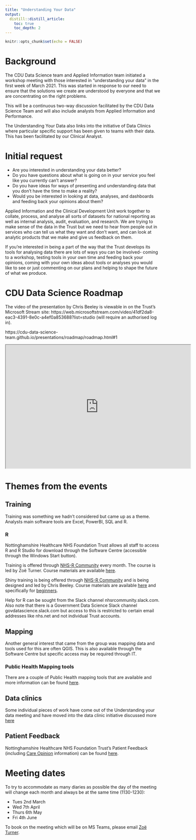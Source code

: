 ```yaml
---
title: "Understanding Your Data"
output:
  distill::distill_article:
    toc: true
    toc_depth: 2   
---
```


```r
knitr::opts_chunk$set(echo = FALSE)
```

# Background

The CDU Data Science team and Applied Information team initiated a workshop meeting with those interested in "understanding your data" in the first week of March 2021. This was started in response to our need to ensure that the solutions we create are understood by everyone and that we are concentrating on the right problems.

This will be a continuous two-way discussion facilitated by the CDU Data Science Team and will also include analysts from Applied Information and Performance. 

The Understanding Your Data also links into the initiative of Data Clinics where particular specific support has been given to teams with their data. This has been facilitated by our Clinical Analyst.

# Initial request

* Are you interested in understanding your data better?
* Do you have questions about what is going on in your service you feel like you currently can't answer?
* Do you have ideas for ways of presenting and understanding data that you don't have the time to make a reality?
* Would you be interested in looking at data, analyses, and dashboards and feeding back your opinions about them?

Applied Information and the Clinical Development Unit work together to collate, process, and analyse all sorts of datasets for national reporting as well as internal analysis, audit, evaluation, and research. We are trying to make sense of the data in the Trust but we need to hear from people out in services who can tell us what they want and don't want, and can look at analytic products that we make and give us feedback on them.

If you're interested in being a part of the way that the Trust develops its tools for analysing data there are lots of ways you can be involved- coming to a workshop, testing tools in your own time and feeding back your opinions, coming with your own ideas about tools or analyses you would like to see or just commenting on our plans and helping to shape the future of what we produce.

# CDU Data Science Roadmap

The video of the presentation by Chris Beeley is viewable in on the Trust's Microsoft Stream site: https://web.microsoftstream.com/video/41df2da8-eac3-4391-8e0c-a4ef0a853688?list=studio (will require an authorised log in).

https://cdu-data-science-team.github.io/presentations/roadmap/roadmap.html#1

<iframe src="https://cdu-data-science-team.github.io/presentations/2021-03-01%20CDU%20Data%20Science%20Team%20Roadmap/roadmap.html#1" width="600" height="400" loading="lazy" allowfullscreen></iframe> <script>fitvids('.shareagain', {players: 'iframe'});</script>

# Themes from the events

## Training

Training was something we hadn't considered but came up as a theme. Analysts main software tools are Excel, PowerBI, SQL and R. 

### R

Nottinghamshire Healthcare NHS Foundation Trust allows all staff to access R and R Studio for download through the Software Centre (accessible through the Windows Start button). 

Training is offered through [NHS-R Community](https://nhsrcommunity.com/events/) every month. The course is led by Zoë Turner. Course materials are available [here](https://philosopher-analyst.netlify.app/collection/).

Shiny training is being offered through [NHS-R Community](https://nhsrcommunity.com/events/) and is being designed and led by Chris Beeley. Course materials are available [here](https://github.com/ChrisBeeley/shinyworkshop) and specifically for [beginners](https://github.com/ChrisBeeley/shiny_beginners).

Help for R can be sought from the Slack channel nhsrcommunity.slack.com. Also note that there is a Government Data Science Slack channel govdatascience.slack.com but access to this is restricted to certain email addresses like nhs.net and not individual Trust accounts.

## Mapping

Another general interest that came from the group was mapping data and tools used for this are often QGIS. This is also available through the Software Centre but specific access may be required through IT.

### Public Health Mapping tools

There are a couple of Public Health mapping tools that are available and more information can be found [here](https://cdu-data-science-team.github.io/miscellany/Mapping.html).

## Data clinics

Some individual pieces of work have come out of the Understanding your data meeting and have moved into the data clinic initiative discussed more [here](https://cdu-data-science-team.github.io/team-blog/posts/2021-01-13-data-clinics-in-nottinghamshire-healthcare/)

## Patient Feedback

Nottinghamshire Healthcare NHS Foundation Trust's Patient Feedback (including [Care Opinion](https://www.careopinion.org.uk/services/rha) information) can be found [here](http://suce.co.uk:8080/apps/SUCE/).

# Meeting dates

To try to accommodate as many diaries as possible the day of the meeting will change each month and always be at the same time (1130-1230):

* Tues 2nd March 
* Wed 7th April
* Thurs 6th May
* Fri 4th June


To book on the meeting which will be on MS Teams, please email [Zoë Turner](mailto:zoe.turner2@nottshc.nhs.uk).